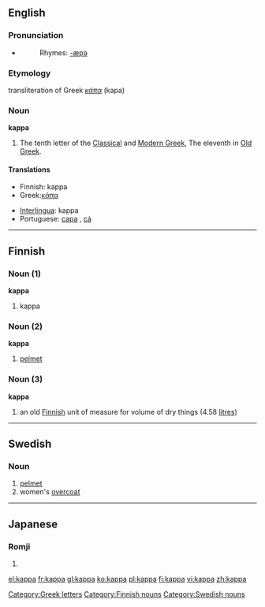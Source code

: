 {{letter_disp2|iota|[[image:Greek_uc_kappa.png|39px]][[image:Greek_lc_kappa1.png|28px]][[image:Greek_lc_kappa2.png|24px]] |lambda|κάπα|Κ|κ}}
==English==

===Pronunciation===
*{{audio|en-us-kappa.ogg|Audio (US)}}
*:Rhymes: [[Rhymes:English:-æpə|-æpə]]

===Etymology===
transliteration of Greek ''[[κάπα]]'' (kapa)

===Noun===
'''kappa'''

# The tenth letter of the [[w:Classical Greek|Classical]] and [[w:Modern Greek|Modern Greek]], The eleventh in [[w:Old Greek|Old Greek]].

====Translations====
{{top}}
*Finnish: kappa
*Greek:[[κάπα]] {{n}}
{{mid}}
*[[Interlingua]]: kappa
*Portuguese: [[capa]] {{m}}, [[cá]] {{m}}
{{bottom}}

----

==Finnish==

{{rfc|incorrect noun headings}}

===Noun (1)===
'''kappa'''

#kappa

===Noun (2)===
'''kappa'''

#[[pelmet]]

===Noun (3)===
'''kappa'''

#an old [[Finnish]] unit of measure for volume of dry things (4.58 [[litre]]s)

----

==Swedish==

===Noun===
{{sv-noun-reg-or|kapp}}

#[[pelmet]]
#women's [[overcoat]]

----

==Japanese==
{{wikipedia|kappa (mythical creature)}}

===Romji===
{{romaji|かっぱ}}

# {{japdef|かっぱ|A river dwelling monster from Japanese [[folklore]]}}

[[Category:Greek letters]]
[[Category:Finnish nouns]]
[[Category:Swedish nouns]]

[[el:kappa]]
[[fr:kappa]]
[[gl:kappa]]
[[ko:kappa]]
[[pl:kappa]]
[[fi:kappa]]
[[vi:kappa]]
[[zh:kappa]]